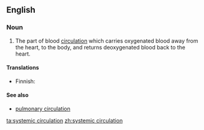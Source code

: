 ==English==

===Noun===
{{en-noun}}

# {{anatomy}} The part of blood [[circulation]] which carries oxygenated blood away from the heart, to the body, and returns deoxygenated blood back to the heart.

====Translations====
{{trans-top|part of blood circulation}}
* Finnish: {{t-|fi|suuri verenkierto}}
{{trans-mid}}
{{trans-bottom}}

====See also====
* [[pulmonary circulation]]

[[ta:systemic circulation]]
[[zh:systemic circulation]]
